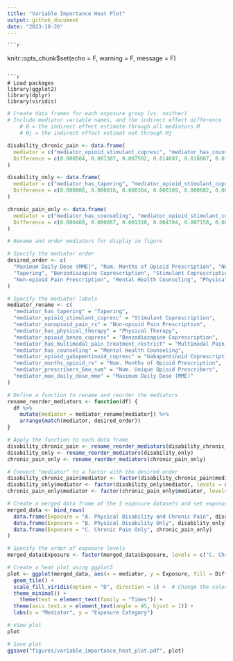 ```yaml
---
title: "Variable Importance Heat Plot"
output: github_document
date: "2023-10-26"
---
```

    
    ```r
knitr::opts_chunk$set(echo = F, warning = F, message = F)
```

```r
# Load packages
library(ggplot2)
library(dplyr)
library(viridis)
```

```r
# Create data frames for each exposure group (vs. neither)
# Include mediator variable names, and the indirect effect difference |θ - θj| for each mediator
    # θ = the indirect effect estimate through all mediators M
    # θj = the indirect effect estimat not through Mj 

disability_chronic_pain <- data.frame(
  mediator = c("mediator_opioid_stimulant_copresc", "mediator_has_counseling", "mediator_nonopioid_pain_rx", "mediator_has_physical_therapy", "mediator_opioid_benzo_copresc", "mediator_has_multimodal_pain_treatment_restrict", "mediator_has_tapering", "mediator_opioid_gabapentinoid_copresc", "mediator_months_opioid_rx", "mediator_prescribers_6mo_sum", "mediator_max_daily_dose_mme"),
  Difference = c(0.000504, 0.001307, 0.007502, 0.014697, 0.018807, 0.019254, 0.060431, 0.072254, 0.228298, 0.242898, 0.272710)
)

disability_only <- data.frame(
  mediator = c("mediator_has_tapering", "mediator_opioid_stimulant_copresc", "mediator_nonopioid_pain_rx", "mediator_has_multimodal_pain_treatment_restrict", "mediator_has_physical_therapy", "mediator_opioid_gabapentinoid_copresc", "mediator_has_counseling", "mediator_opioid_benzo_copresc", "mediator_months_opioid_rx", "mediator_max_daily_dose_mme", "mediator_prescribers_6mo_sum"),
  Difference = c(0.000006, 0.000016, 0.000364, 0.000189, 0.000682, 0.000899, 0.000925, 0.001608, 0.002095, 0.048429, 0.060597)
)

chronic_pain_only <- data.frame(
  mediator = c("mediator_has_counseling", "mediator_opioid_stimulant_copresc", "mediator_nonopioid_pain_rx", "mediator_opioid_benzo_copresc", "mediator_opioid_gabapentinoid_copresc", "mediator_has_tapering", "mediator_has_physical_therapy", "mediator_has_multimodal_pain_treatment_restrict", "mediator_months_opioid_rx", "mediator_prescribers_6mo_sum", "mediator_max_daily_dose_mme"),
  Difference = c(0.000460, 0.000667, 0.001310, 0.004704, 0.007158, 0.007292, 0.007962, 0.008909, 0.057122, 0.117554, 0.162991)
)
```

```r
# Rename and order mediators for display in figure

# Specify the mediator order
desired_order <- c(
  "Maximum Daily Dose (MME)", "Num. Months of Opioid Prescription", "Num. Unique Opioid Prescribers",
  "Tapering", "Benzodiazapine Coprescription", "Stimulant Coprescription", "Gabapentinoid Coprescription",
  "Non-opioid Pain Prescription", "Mental Health Counseling", "Physical Therapy", "Multimodal Pain Treatment"
)

# Specify the mediator labels
mediator_rename <- c(
  "mediator_has_tapering" = "Tapering",
  "mediator_opioid_stimulant_copresc" = "Stimulant Coprescription",
  "mediator_nonopioid_pain_rx" = "Non-opioid Pain Prescription",
  "mediator_has_physical_therapy" = "Physical Therapy",
  "mediator_opioid_benzo_copresc" = "Benzodiazapine Coprescription",
  "mediator_has_multimodal_pain_treatment_restrict" = "Multimodal Pain Treatment",
  "mediator_has_counseling" = "Mental Health Counseling",
  "mediator_opioid_gabapentinoid_copresc" = "Gabapentinoid Coprescription",
  "mediator_months_opioid_rx" = "Num. Months of Opioid Prescription",
  "mediator_prescribers_6mo_sum" = "Num. Unique Opioid Prescribers",
  "mediator_max_daily_dose_mme" = "Maximum Daily Dose (MME)"
)

# Define a function to rename and reorder the mediators
rename_reorder_mediators <- function(df) {
  df %>%
    mutate(mediator = mediator_rename[mediator]) %>%
    arrange(match(mediator, desired_order))
}

# Apply the function to each data frame
disability_chronic_pain <- rename_reorder_mediators(disability_chronic_pain)
disability_only <- rename_reorder_mediators(disability_only)
chronic_pain_only <- rename_reorder_mediators(chronic_pain_only)

# Convert "mediator" to a factor with the desired order
disability_chronic_pain$mediator <- factor(disability_chronic_pain$mediator, levels = disability_chronic_pain$mediator)
disability_only$mediator <- factor(disability_only$mediator, levels = disability_only$mediator)
chronic_pain_only$mediator <- factor(chronic_pain_only$mediator, levels = chronic_pain_only$mediator)
```

```r
# Create a merged data frame of the 3 exposure datasets and set exposure labels
merged_data <- bind_rows(
  data.frame(Exposure = "A. Physical Disability and Chronic Pain", disability_chronic_pain),
  data.frame(Exposure = "B. Physical Disability Only", disability_only),
  data.frame(Exposure = "C. Chronic Pain Only", chronic_pain_only)
)
```

```r
# Specify the order of exposure levels
merged_data$Exposure <- factor(merged_data$Exposure, levels = c("C. Chronic Pain Only", "B. Physical Disability Only", "A. Physical Disability and Chronic Pain"))
```

```r
# Create a heat plot using ggplot2
plot <- ggplot(merged_data, aes(x = mediator, y = Exposure, fill = Difference)) +
  geom_tile() +
  scale_fill_viridis(option = "D", direction = 1) +  # Change the color palette to viridis
  theme_minimal() +
    theme(text = element_text(family = "Times")) +
  theme(axis.text.x = element_text(angle = 45, hjust = 1)) +
  labs(x = "Mediator", y = "Exposure Category")

# View plot
plot

# Save plot
ggsave("figures/variable_importance_heat_plot.pdf", plot)
```

